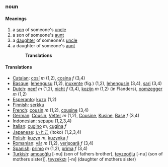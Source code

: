 ===noun===
====Meanings====
#a [[son]] of someone's [[uncle]]
#a son of someone's [[aunt]]
#a [[daughter]] of someone's [[uncle]]
#a daughter of someone's [[aunt]]
#:'''Translations'''
====Translations====
*[[Catalan]]: [[cosí]] ''m'' (1,2), [[cosina]] ''f'' (3,4)
*[[Basque]]: [[lehengusu]] (1,2), [[inuxente]] (fig.) (1,2), [[lehengusin]] (3,4), [[sari]] (3,4)
*[[Dutch]]: [[neef]] ''m'' (1,2), [[nicht]] ''f'' (3,4), [[kozijn]] ''m'' (1,2) (in Flanders), [[oomzegger]] ''m'' (1,2)
*[[Esperanto]]: [[kuzo]] (1,2)
*[[Finnish]]: [[serkku]]
*[[French]]: [[cousin]] ''m'' (1,2), [[cousine]] (3,4)
*[[German]]: [[Cousin]], [[Vetter]] ''m'' (1,2), [[Cousine]], [[Kusine]], [[Base]] ''f'' (3,4)
*[[Indonesian]]: [[sepupu]] (1,2,3,4)
*[[Italian]]: [[cugino]] ''m'', [[cugina]] ''f''
*[[Japanese]]: [[いとこ]] (itoko) (1,2,3,4)
*[[Polish]]: [[kuzyn]] ''m'', [[kuzynka]] ''f''
*[[Romanian]]: [[văr]] ''m'' (1,2), [[verişoară]] ''f'' (3,4)
*[[Spanish]]: [[primo]] ''m'' (1,2), [[prima]] ''f'' (3,4)
*[[Turkish]]: [[amcaoğlu]] [-nu] (son of fathers brother), [[teyzeoğlu]] [-nu] (son of mothers sister]], [[teyzekızı]] [-nı] (daughter of mothers sister)